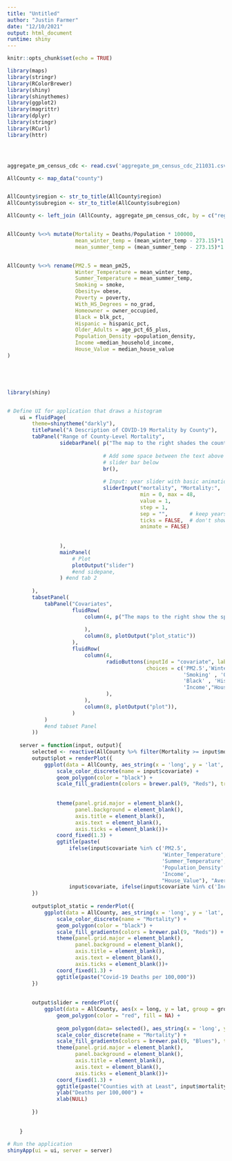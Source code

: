 ```yaml
---
title: "Untitled"
author: "Justin Farmer"
date: "12/10/2021"
output: html_document
runtime: shiny
---
```


```r
knitr::opts_chunk$set(echo = TRUE)
```

```r

library(maps)
library(stringr)
library(RColorBrewer)
library(shiny)
library(shinythemes)
library(ggplot2)
library(magrittr)
library(dplyr)
library(stringr)
library(RCurl)
library(httr)




aggregate_pm_census_cdc <- read.csv('aggregate_pm_census_cdc_211031.csv')

AllCounty <- map_data("county")


AllCounty$region <- str_to_title(AllCounty$region)
AllCounty$subregion <- str_to_title(AllCounty$subregion)

AllCounty <- left_join (AllCounty, aggregate_pm_census_cdc, by = c("region" = "Province_State", "subregion" = "Admin2")) 


AllCounty %<>% mutate(Mortality = Deaths/Population * 100000,
                      mean_winter_temp = (mean_winter_temp - 273.15)*1.8 + 32,
                      mean_summer_temp = (mean_summer_temp - 273.15)*1.8 + 32,  )


AllCounty %<>% rename(PM2.5 = mean_pm25,
                      Winter_Temperature = mean_winter_temp,
                      Summer_Temperature = mean_summer_temp,
                      Smoking = smoke, 
                      Obesity= obese, 
                      Poverty = poverty, 
                      With_HS_Degrees = no_grad, 
                      Homeowner = owner_occupied, 
                      Black = blk_pct, 
                      Hispanic = hispanic_pct, 
                      Older_Adults = age_pct_65_plus, 
                      Population_Density =population_density,
                      Income =median_household_income, 
                      House_Value = median_house_value
)





library(shiny)


# Define UI for application that draws a histogram
    ui = fluidPage( 
        theme=shinytheme("darkly"),
        titlePanel("A Description of COVID-19 Mortality by County"),
        tabPanel("Range of County-Level Mortality",
                 sidebarPanel( p("The map to the right shades the counties in the contiguous US by number of reported COVID-19 deaths per 100,000 inidviduals by October 31, 2021. A darker shade of blue reflects counties with more deaths per capita."),
                               
                               # Add some space between the text above and animated
                               # slider bar below
                               br(),
                               
                               # Input: year slider with basic animation
                               sliderInput("mortality", "Mortality:",
                                           min = 0, max = 48,
                                           value = 1, 
                                           step = 1,
                                           sep = "",       # keep years in year format and not 1,960 format
                                           ticks = FALSE,  # don't show tick marks on slider bar
                                           animate = FALSE)
                               
                               
                 ),
                 mainPanel(
                     # Plot
                     plotOutput("slider")
                     #end sidepane,
                 ) #end tab 2
                 
        ),
        tabsetPanel(
            tabPanel("Covariates",
                     fluidRow(
                         column(4, p("The maps to the right show the spatial distribution of several relevant county-level covarites. The top map depitcts the number of COVID-19 deaths per 100,000 by October 31,2021-- our outcome of interest. The bottom map depicts the distribution of the county-level covariate of interest. These include PM2.5 (our exposure of interest), as well as mean summer and winter temperatures (measured in degrees Fahrenheit), propotion of smokers, proportion with obesity, proportion living in poverty, proportion with at least a high school degree, proportion who own their home, proportion Black, proportion Hispanic, proportion above 65 years of age, average population density, average income, and average home value. To better show the range of values, the population density, income, and average home value were log transformed. Despite the complications introduced on the ease of understanding the numeric value, the shade of the county still follows intuitive logic. That is, as the shade darkens, the covariate increaes."), 
                                
                         ),
                         column(8, plotOutput("plot_static"))
                     ),
                     fluidRow(
                         column(4,
                                radioButtons(inputId = "covariate", label = "Select a Covariate",
                                             choices = c('PM2.5','Winter_Temperature','Summer_Temperature',
                                                         'Smoking' , 'Obesity' , 'Poverty' , 'With_HS_Degrees', 'Homeowner', 
                                                         'Black' , 'Hispanic', "Older_Adults" , 'Population_Density' ,
                                                         'Income',"House_Value")
                                ),
                         ),
                         column(8, plotOutput("plot")),
                     )
            )
            #end tabset Panel
        ))
    
    server = function(input, output){
        selected <- reactive(AllCounty %>% filter(Mortality >= input$mortality))
        output$plot = renderPlot({
            ggplot(data = AllCounty, aes_string(x = 'long', y = 'lat', group = 'group', fill = input$covariate)) + 
                scale_color_discrete(name = input$covariate) +
                geom_polygon(color = "black") +
                scale_fill_gradientn(colors = brewer.pal(9, "Reds"), trans = ifelse(input$covariate %in% c('Income', 'House_Value', 'Population_Density'),
                                                                                    "log10",
                                                                                    "identity")) +
                theme(panel.grid.major = element_blank(), 
                      panel.background = element_blank(),
                      axis.title = element_blank(), 
                      axis.text = element_blank(),
                      axis.ticks = element_blank())+
                coord_fixed(1.3) +
                ggtitle(paste(
                    ifelse(input$covariate %in% c('PM2.5',
                                                  'Winter_Temperature',
                                                  'Summer_Temperature',
                                                  'Population_Density' ,
                                                  'Income', 
                                                  "House_Value"), "Average", "Proportion"), 
                    input$covariate, ifelse(input$covariate %in% c('Income', 'House_Value', 'Population_Density'), "(log scale)", "")))
        })
        
        output$plot_static = renderPlot({
            ggplot(data = AllCounty, aes_string(x = 'long', y = 'lat', group = 'group', fill = 'Mortality')) + 
                scale_color_discrete(name = "Mortality") +
                geom_polygon(color = "black") +
                scale_fill_gradientn(colors = brewer.pal(9, "Reds")) +
                theme(panel.grid.major = element_blank(), 
                      panel.background = element_blank(),
                      axis.title = element_blank(), 
                      axis.text = element_blank(),
                      axis.ticks = element_blank())+
                coord_fixed(1.3) +
                ggtitle(paste("Covid-19 Deaths per 100,000"))
        })
        
        
        output$slider = renderPlot({
            ggplot(data = AllCounty, aes(x = long, y = lat, group = group)) +
                geom_polygon(color = "red", fill = NA) +
                
                geom_polygon(data= selected(), aes_string(x = 'long', y = 'lat', group = 'group', fill = 'Mortality'))+
                scale_color_discrete(name = "Mortality") +
                scale_fill_gradientn(colors = brewer.pal(9, "Blues"), trans = "log10") +
                theme(panel.grid.major = element_blank(), 
                      panel.background = element_blank(),
                      axis.title = element_blank(), 
                      axis.text = element_blank(),
                      axis.ticks = element_blank())+
                coord_fixed(1.3) +
                ggtitle(paste("Counties with at Least", input$mortality, "Reported Deaths per 100,000 by 10/31/21"))+
                ylab("Deaths per 100,000") +
                xlab(NULL)
            
        })
        
        
    }
    
# Run the application 
shinyApp(ui = ui, server = server)
```



